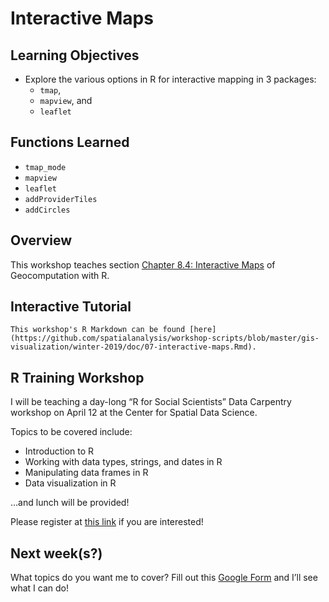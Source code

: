 # Interactive Maps

## Learning Objectives

- Explore the various options in R for interactive mapping in 3 packages:
  - `tmap`, 
  - `mapview`, and 
  - `leaflet` 

## Functions Learned

- `tmap_mode`
- `mapview`
- `leaflet`
- `addProviderTiles`
- `addCircles`

## Overview

This workshop teaches section [Chapter 8.4: Interactive Maps](https://geocompr.robinlovelace.net/adv-map.html#interactive-maps) of Geocomputation with R. 

## Interactive Tutorial

```block
This workshop's R Markdown can be found [here](https://github.com/spatialanalysis/workshop-scripts/blob/master/gis-visualization/winter-2019/doc/07-interactive-maps.Rmd).
```

## R Training Workshop

I will be teaching a day-long "R for Social Scientists" Data Carpentry workshop on April 12 at the Center for Spatial Data Science. 

Topics to be covered include:

- Introduction to R
- Working with data types, strings, and dates in R
- Manipulating data frames in R
- Data visualization in R

...and lunch will be provided!

Please register at [this link](https://www.eventbrite.com/e/r-for-social-scientists-data-carpentry-workshop-tickets-57131487818) if you are interested! 

## Next week(s?)

What topics do you want me to cover? Fill out this [Google Form](https://docs.google.com/forms/d/15yBkiIdPh-SuuTh3a2lTzZxUt4dPQ1_WqVThrD0KG-E) and I'll see what I can do!

